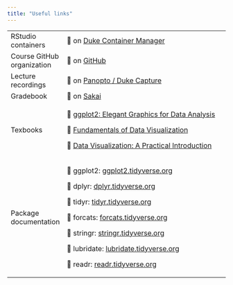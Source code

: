 ```yaml
---
title: "Useful links"
---
```


+----------------------------+------------------------------------------------------------------------------------------------------------------------------------------------+
| RStudio containers         | 🔗 on [Duke Container Manager](https://cmgr.oit.duke.edu/containers)                                                                           |
+----------------------------+------------------------------------------------------------------------------------------------------------------------------------------------+
| Course GitHub organization | 🔗 on [GitHub](https://github.com/sta199-f22-1)                                                                                                |
+----------------------------+------------------------------------------------------------------------------------------------------------------------------------------------+
| Lecture recordings         | 🔗 on [Panopto / Duke Capture](https://duke.hosted.panopto.com/Panopto/Pages/Sessions/List.aspx?folderID=307cf040-000b-4101-97ff-af87014a956a) |
+----------------------------+------------------------------------------------------------------------------------------------------------------------------------------------+
| Gradebook                  | 🔗 on [Sakai](https://sakai.duke.edu/portal/site/d55dc1df-28e1-4637-be6f-6ba7c848fabf/tool/1d0ca2ac-6304-46b2-a6ac-de5a93f677b2/)              |
+----------------------------+------------------------------------------------------------------------------------------------------------------------------------------------+
| Texbooks                   | 🔗 [ggplot2: Elegant Graphics for Data Analysis](https://ggplot2-book.org/)                                                                    |
|                            |                                                                                                                                                |
|                            | 🔗 [Fundamentals of Data Visualization](https://clauswilke.com/dataviz/)                                                                       |
|                            |                                                                                                                                                |
|                            | 🔗 [Data Visualization: A Practical Introduction](https://socviz.co/)                                                                          |
+----------------------------+------------------------------------------------------------------------------------------------------------------------------------------------+
| Package documentation      | 🔗 ggplot2: [ggplot2.tidyverse.org](https://ggplot2.tidyverse.org/)                                                                            |
|                            |                                                                                                                                                |
|                            | 🔗 dplyr: [dplyr.tidyverse.org](https://dplyr.tidyverse.org/)                                                                                  |
|                            |                                                                                                                                                |
|                            | 🔗 tidyr: [tidyr.tidyverse.org](https://tidyr.tidyverse.org/)                                                                                  |
|                            |                                                                                                                                                |
|                            | 🔗 forcats: [forcats.tidyverse.org](https://forcats.tidyverse.org/)                                                                            |
|                            |                                                                                                                                                |
|                            | 🔗 stringr: [stringr.tidyverse.org](https://stringr.tidyverse.org/)                                                                            |
|                            |                                                                                                                                                |
|                            | 🔗 lubridate: [lubridate.tidyverse.org](https://lubridate.tidyverse.org/)                                                                      |
|                            |                                                                                                                                                |
|                            | 🔗 readr: [readr.tidyverse.org](https://readr.tidyverse.org/)                                                                                  |
+----------------------------+------------------------------------------------------------------------------------------------------------------------------------------------+
